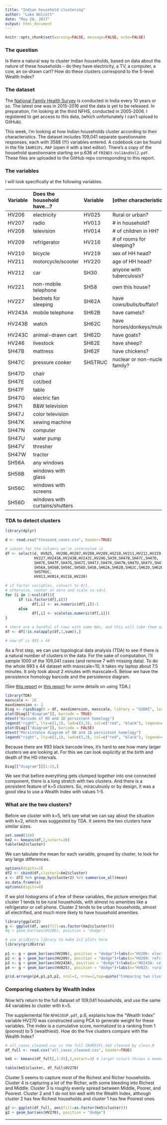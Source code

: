 ```yaml
---
title: "Indian household clustering"
author: "Luke Wolcott"
date: "May 28, 2017"
output: html_document
---
```



```r
knitr::opts_chunk$set(warning=FALSE, message=FALSE, echo=FALSE)
```

### The question

Is there a natural way to cluster Indian households, based on data about the nature of these households -- do they have electricity, a TV, a computer, a cow, an ox-drawn cart?  How do these clusters correspond to the 5-level Wealth Index?

### The dataset

The [National Family Health Survey](http://rchiips.org/nfhs/data1.shtml) is conducted in India every 10 years or so.  The latest one was in 2015-2016 and the data is yet to be released.  In preparation, I'm looking at the third NFHS, conducted in 2005-2006.  I registered to get access to this data, (which unfortunately I can't upload to GitHub).

This week, I'm looking at how Indian households cluster according to their characteristics.    The dataset includes 109,041 separate questionnaire responses, each with 3588 (!!!) variables entered.  A codebook can be found in the file `IAHR52FL.MAP` (open it with a text editor).  There's a copy of the household questionnaire starting on p.636 of `FRIND3-Vol1AndVol2.pdf`. These files are uploaded to the GitHub repo corresponding to this report.

### The variables

I will look specifically at the following variables.   

| Variable | Does the household have...?   | Variable | [other characteristics] |
|:---------|:-----------------------------|:---------|:----|
| HV206    | electricity                 | HV025    | Rural or urban? |
| HV207     |     radio                   | HV013 | # in household? |
| HV208 | television               | HV014 | # of children in HH? |
| HV209 | refrigerator            | HV216 | # of rooms for sleeping? |
| HV210 | bicycle                  | HV219     | sex of HH head? |
| HV211 | motorcycle/scooter       | HV220 | age of HH head? |
| HV212 | car                     | SH30 | anyone with tuberculosis? | 
|HV221 | non-mobile telephone       |SH58 | own this house? |
| HV227 | bednets for sleeping |    SH62A | have cows/bulls/buffalo? |
| HV243A | mobile telephone |       SH62B | have camels? |
| HV243B | watch |                  SH62C | have horses/donkeys/mules? |
| HV243C | animal-drawn cart |      SH62D | have goats? |
| HV246 | livestock |               SH62E | have sheep? |
| SH47B | mattress |                SH62F | have chickens? |
| SH47C | pressure cooker |         SHSTRUC | nuclear or non-nuclear family? |
| SH47D | chair |
| SH47E | cot/bed |
| SH47F | table |
| SH47G | electric fan |
| SH47I | B&W television |
| SH47J | color television |
| SH47K | sewing machine |
| SH47N | computer |
| SH47U | water pump |
| SH47V | thresher |
| SH47W | tractor |
| SH56A | any windows |
| SH56B | windows with glass |
| SH56C | windows with screens |
| SH56D | windows with curtains/shutters |







### TDA to detect clusters

```r
library(dplyr)

d <- read.csv("thousand_cases.csv", header=TRUE)

# subset for the columns we're interested in
df <- select(d, HV025, HV206,HV207,HV208,HV209,HV210,HV211,HV212,HV219,HV221,
             HV227,HV243A,HV243B,HV243C,HV246,SH30,SH47B,SH47C,SH47D,
             SH47E,SH47F,SH47G,SH47I,SH47J,SH47K,SH47N,SH47U,SH47V,SH47W,
             SH56A,SH56B,SH56C,SH56D,SH58,SH62A,SH62B,SH62C,SH62D,SH62E,SH62F,
             SHSTRUC,
             HV013,HV014,HV216,HV220)

# if factor variables, convert to 0/1.  
# otherwise, center at zero and scale so sd=1.
for (i in 1:ncol(df)){
      if (is.factor(df[,i]))
            df[,i] <- as.numeric(df[,i])-1
      else
            df[,i] <- scale(as.numeric(df[,i]))
}

# there are a handful of rows with some NAs, and this will take them out
df <- df[!is.na(apply(df,1,sum)),]

# now df is 993 x 44
```


As a first step, we can use topological data analysis (TDA) to see if there is a natural number of clusters in the data.  For the sake of computation, I'll sample 1000 of the 109,041 cases (and remove 7 with missing data).  To do the whole 993 x 44 dataset with maxscale=10, it takes my laptop about 7.5 minutes.  It only took about 2 minutes with maxscale=5.  Below we have the persistence homology barcode and the persistence diagram.

(See [this report](https://lukewolcott.github.io/WaterAndRainInLakeSuperior/water_and_rain.html) or [this report](https://lukewolcott.github.io/TDAwithSimulatedData/TDAwithSimulatedData.html) for some details on using TDA.)


```r
library(TDA)
maxscale <- 10
maxdimension <- 1
Diag <- ripsDiag(X = df, maxdimension, maxscale, library = "GUDHI", location=TRUE)      
plot(Diag[["diagram"]], barcode = TRUE)
mtext("Barcode of 0D and 1D persistent homology")
legend("right", lty=c(1,1), lwd=c(3,3), col=c("red", "black"), legend=c("H1", "H0"))
plot(Diag[["diagram"]], barcode = FALSE)
mtext("Persistence diagram of 0D and 1D persistent homology")
legend("right", lty=c(1,1), lwd=c(3,3), col=c("red", "black"), legend=c("H1", "H0"))
```


Because there are 993 black barcode lines, it's hard to see how many larger clusters we are looking at.  For this we can look explicitly at the birth and death of the H0 intervals.

```r
Diag[["diagram"]][1:15,]
```

We see that before everything gets clumped together into one connected component, there is a long stretch with two clusters.  And there is a persistent feature of k=5 clusters.  So, miraculously or by design, it was a good idea to use a Wealth Index with values 1-5.

### What are the two clusters?

Before we cluster with k=5, let's see what we can say about the situation with k=2, which was suggested by TDA.  It seems the two clusters have similar sizes.

```r
set.seed(134)
km2 <- kmeans(df,2,nstart=20)
table(km2$cluster)
```

We can tabulate the mean for each variable, grouped by cluster, to look for any large differences.

```r
options(digits=3)
df2 <- cbind(df,cluster2=km2$cluster)
x <- df2 %>% group_by(cluster2) %>% summarise_all(mean)
as.data.frame(x)
options(digits=8)
```

If we plot histograms of a few of these variables, the picture emerges that cluster 1 tends to be rural households, with almost no amenities like a refrigerator or cell phone.  Cluster 2 tends to be urban households, almost all electrified, and much more likely to have household amenities.


```r
library(ggplot2)
g <- ggplot(df, aes(fill=as.factor(km2$cluster)))
#g + geom_bar(aes(HV206), position = "dodge")

# use gridExtra library to make 2x2 plots here
library(gridExtra)
 
p1 <- g + geom_bar(aes(HV206), position = "dodge")+labs(x="HV206: electricity")
p2 <- g + geom_bar(aes(HV209), position = "dodge")+labs(x="HV209: refrigerator")
p3 <- g + geom_bar(aes(HV243A), position = "dodge")+labs(x="HV243A: cell phone")
p4 <- g + geom_bar(aes(HV025), position = "dodge")+labs(x="HV025: rural(0) or urban(1)")

grid.arrange(p4,p1,p3,p2, ncol=2, nrow=2,top=quote("Comparing two clusters"))


```


### Comparing clusters by Wealth Index

Now let's return to the full dataset of 109,041 households, and use the same 44 variables to cluster with k=5.  

The supplemental file `NFHS3SUP.pdf`, p.6, explains how the "Wealth Index" variable HV270 was constructed using PCA to generate weight for these variables.  The index is a cumulative score, normalized to a ranking from 1 (poorest) to 5 (wealthiest).  How do the five clusters compare with the Wealth Index?

```r
# all_cases_cleaned.csv is the full IAHR52FL.SAV cleaned by clean.R
df_full <- read.csv("all_cases_cleaned.csv", header=TRUE)

km5 <- kmeans(df_full[,1:45],5,nstart=3) # larger nstart throws a memory error

table(km5$cluster, df_full$HV270)
```

Cluster 5 seems to capture most of the Richest and Richer households.  Cluster 4 is capturing a lot of the Richer, with some bleeding into Richest and Middle.  Cluster 3 is roughly evenly spread between Middle, Poorer, and Poorest.  Cluster 2 and 1 do not bin well with the Wealth Index, although cluster 2 has few Richest households and cluster 1 has few Poorest ones.

```r
g2 <- ggplot(df_full, aes(fill=as.factor(km5$cluster)))
g2 + geom_bar(aes(HV270), position = "dodge")
```



---
